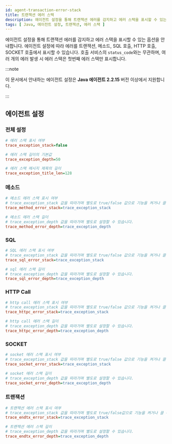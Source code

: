 ```yaml
---
id: agent-transaction-error-stack
title: 트랜잭션 에러 스택
description: 에이전트 설정을 통해 트랜잭션 에러를 감지하고 에러 스택을 표시할 수 있는 옵션을 안내합니다.
tags: [ Java, 에이전트 설정, 트랜잭션, 에러 스택 ]
---
```


에이전트 설정을 통해 트랜잭션 에러를 감지하고 에러 스택을 표시할 수 있는 옵션을 안내합니다. 에이전트 설정에 따라 에러를 트랜잭션, 메소드, SQL 호출, HTTP 호출, SOCKET 호출에서 표시할 수 있습니다. 호출 서비스의 `status_code`와는 무관하며, 여러 개의 에러 발생 시 에러 스택은 첫번째 에러 스택만 표시합니다.

:::note

이 문서에서 안내하는 에이전트 설정은 **Java 에이전트 2.2.15** 버전 이상에서 지원합니다.

:::

## 에이전트 설정

### 전체 설정

```ini title='whatap.conf'
# 에러 스택 표시 여부
trace_exception_stack=false

# 에러 스택 길이의 기본값
trace_exception_depth=50

# 에러 스택 메시지 제목의 길이
trace_exception_title_len=128
```

### 메소드

```ini title='whatap.conf'
# 메소드 에러 스택 표시 여부
# trace_exception_stack 값을 따라가며 별도로 true/false 값으로 기능을 켜거나 끌 수 있습니다.
trace_method_error_stack=trace_exception_stack

# 메소드 에러 스택 길이
# trace_exception_depth 값을 따라가며 별도로 설정할 수 있습니다.
trace_method_error_depth=trace_exception_depth
```

### SQL

```ini title='whatap.conf'
# SQL 에러 스택 표시 여부
# trace_exception_stack 값을 따라가며 별도로 true/false 값으로 기능을 켜거나 끌 수 있습니다.
trace_sql_error_stack=trace_exception_stack

# sql 에러 스택 길이
# trace_exception_depth 값을 따라가며 별도로 설정할 수 있습니다.
trace_sql_error_depth=trace_exception_depth
```

### HTTP Call

```ini title='whatap.conf'
# http call 에러 스택 표시 여부
# trace_exception_stack 값을 따라가며 별도로 true/false 값으로 기능을 켜거나 끌 수 있습니다.
trace_httpc_error_stack=trace_exception_stack

# http call 에러 스택 길이
# trace_exception_depth 값을 따라가며 별도로 설정할 수 있습니다.
trace_httpc_error_depth=trace_exception_depth
```

### SOCKET

```ini title='whatap.conf'
# socket 에러 스택 표시 여부
# trace_exception_stack 값을 따라가며 별도로 true/false 값으로 기능을 켜거나 끌 수 있습니다.
trace_socket_error_stack=trace_exception_stack

# socket 에러 스택 길이
# trace_exception_depth 값을 따라가며 별도로 설정할 수 있습니다.
trace_socket_error_depth=trace_exception_depth
```

### 트랜잭션

```ini title='whatap.conf'
# 트랜잭션 에러 스택 표시 여부
# trace_exception_stack 값을 따라가며 별도로 true/false값으로 기능을 켜거나 끌 수 있습니다.
trace_endtx_error_stack=trace_exception_stack

# 트랜잭션 에러 스택 길이
# trace_exception_depth 값을 따라가며 별도로 설정할 수 있습니다.
trace_endtx_error_depth=trace_exception_depth
```